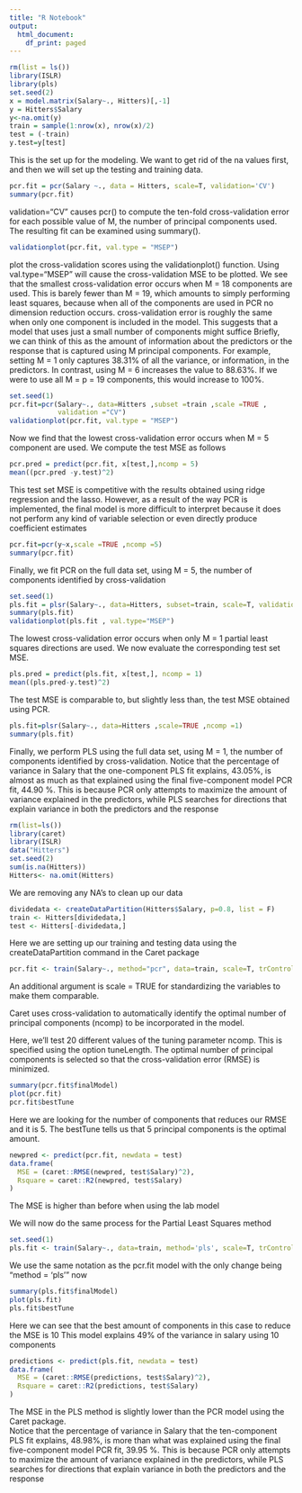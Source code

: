 ---
title: "R Notebook"
output:
  html_document:
    df_print: paged
---

```{r}
rm(list = ls())
library(ISLR)
library(pls)
set.seed(2)
x = model.matrix(Salary~., Hitters)[,-1]
y = Hitters$Salary
y<-na.omit(y)
train = sample(1:nrow(x), nrow(x)/2)
test = (-train)
y.test=y[test]
```
This is the set up for the modeling. We want to get rid of the na values first, and then we will set up the testing and training data.

```{r}
pcr.fit = pcr(Salary ~., data = Hitters, scale=T, validation='CV')
summary(pcr.fit)
```
validation="CV" causes pcr() to compute the ten-fold cross-validation error
for each possible value of M, the number of principal components used. The
resulting fit can be examined using summary().
```{r}
validationplot(pcr.fit, val.type = "MSEP")
```

plot the cross-validation scores using the validationplot() function. Using val.type="MSEP" will cause the cross-validation MSE to be plotted.
We see that the smallest cross-validation error occurs when M = 18 components
are used. This is barely fewer than M = 19, which amounts to
simply performing least squares, because when all of the components are
used in PCR no dimension reduction occurs.
cross-validation error is roughly the same when only one
component is included in the model. This suggests that a model that uses
just a small number of components might suffice
Briefly,
we can think of this as the amount of information about the predictors or
the response that is captured using M principal components. For example,
setting M = 1 only captures 38.31% of all the variance, or information, in
the predictors. In contrast, using M = 6 increases the value to 88.63%. If
we were to use all M = p = 19 components, this would increase to 100%.
```{r}
set.seed(1)
pcr.fit=pcr(Salary~., data=Hitters ,subset =train ,scale =TRUE ,
            validation ="CV")
validationplot(pcr.fit, val.type = "MSEP")
```

Now we find that the lowest cross-validation error occurs when M = 5
component are used. We compute the test MSE as follows
```{r}
pcr.pred = predict(pcr.fit, x[test,],ncomp = 5)
mean((pcr.pred -y.test)^2)
```
This test set MSE is competitive with the results obtained using ridge regression
and the lasso. However, as a result of the way PCR is implemented,
the final model is more difficult to interpret because it does not perform
any kind of variable selection or even directly produce coefficient estimates
```{r}
pcr.fit=pcr(y~x,scale =TRUE ,ncomp =5)
summary(pcr.fit)
```
Finally, we fit PCR on the full data set, using M = 5, the number of
components identified by cross-validation

```{r}
set.seed(1)
pls.fit = plsr(Salary~., data=Hitters, subset=train, scale=T, validation='CV')
summary(pls.fit)
validationplot(pls.fit , val.type="MSEP")
```

The lowest cross-validation error occurs when only M = 1 partial least
squares directions are used. We now evaluate the corresponding test set
MSE.
```{r}
pls.pred = predict(pls.fit, x[test,], ncomp = 1)
mean((pls.pred-y.test)^2)
```
The test MSE is comparable to, but slightly less than, the test MSE
obtained using PCR.
```{r}
pls.fit=plsr(Salary~., data=Hitters ,scale=TRUE ,ncomp =1)
summary(pls.fit)
```
Finally, we perform PLS using the full data set, using M = 1, the number
of components identified by cross-validation.
Notice that the percentage of variance in Salary that the one-component
PLS fit explains, 43.05%, is almost as much as that explained using the
final five-component model PCR fit, 44.90 %. This is because PCR only
attempts to maximize the amount of variance explained in the predictors,
while PLS searches for directions that explain variance in both the predictors
and the response


```{r}
rm(list=ls())
library(caret)
library(ISLR)
data("Hitters")
set.seed(2)
sum(is.na(Hitters))
Hitters<- na.omit(Hitters)
```
We are removing any NA's to clean up our data

```{r}
dividedata <- createDataPartition(Hitters$Salary, p=0.8, list = F)
train <- Hitters[dividedata,]
test <- Hitters[-dividedata,]
```
Here we are setting up our training and testing data using the createDataPartition command in the Caret package

```{r}
pcr.fit <- train(Salary~., method="pcr", data=train, scale=T, trControl = trainControl('cv', number=10), tuneLength=19)

```
An additional argument is scale = TRUE for standardizing the variables to make them comparable.

Caret uses cross-validation to automatically identify the optimal number of principal components (ncomp) to be incorporated in the model.

Here, we’ll test 20 different values of the tuning parameter ncomp. This is specified using the option tuneLength. The optimal number of principal components is selected so that the cross-validation error (RMSE) is minimized.

```{r}
summary(pcr.fit$finalModel)
plot(pcr.fit)
pcr.fit$bestTune
```

Here we are looking for the number of components that reduces our RMSE and it is 5.  The bestTune tells us that 5 principal components is the optimal amount.

```{r}
newpred <- predict(pcr.fit, newdata = test)
data.frame(
  MSE = (caret::RMSE(newpred, test$Salary)^2),
  Rsquare = caret::R2(newpred, test$Salary)
)
```

The MSE is higher than before when using the lab model

We will now do the same process for the Partial Least Squares method
```{r}
set.seed(1)
pls.fit <- train(Salary~., data=train, method='pls', scale=T, trControl = trainControl('cv', number = 10), tuneLength = 19)
```

We use the same notation as the pcr.fit model with the only change being "method = 'pls'" now


```{r}
summary(pls.fit$finalModel)
plot(pls.fit)
pls.fit$bestTune
```

Here we can see that the best amount of components in this case to reduce the MSE is 10
This model explains 49% of the variance in salary using 10 components

```{r}
predictions <- predict(pls.fit, newdata = test)
data.frame(
  MSE = (caret::RMSE(predictions, test$Salary)^2),
  Rsquare = caret::R2(predictions, test$Salary)
)
```
The MSE in the PLS method is slightly lower than the PCR model using the Caret package.  
Notice that the percentage of variance in Salary that the ten-component
PLS fit explains, 48.98%, is more than what was explained using the
final five-component model PCR fit, 39.95 %. This is because PCR only
attempts to maximize the amount of variance explained in the predictors,
while PLS searches for directions that explain variance in both the predictors
and the response